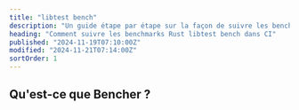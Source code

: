 ```yaml
---
title: "libtest bench"
description: "Un guide étape par étape sur la façon de suivre les benchmarks Rust libtest bench dans CI"
heading: "Comment suivre les benchmarks Rust libtest bench dans CI"
published: "2024-11-19T07:10:00Z"
modified: "2024-11-21T07:14:00Z"
sortOrder: 1
---
```



<Intro
  text="comment faire le benchmark du code Rust avec libtest bench"
  url="/fr/learn/benchmarking/rust/libtest-bench/"
  name="libtest bench"
/>

## Qu'est-ce que Bencher ?

<BencherIntro />

<Steps
  adapter="rust_bench"
  url="/fr/docs/explanation/adapters/#-rust-bench"
/>

<RustBench />

<br />

<CallToAction />